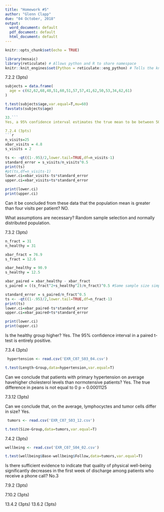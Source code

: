 ```yaml
---
title: "Homework #5"
author: "Glenn Clapp"
due: "04 October, 2018"
output:
  word_document: default
  pdf_document: default
  html_document: default
---
```


```r
knitr::opts_chunk$set(echo = TRUE)
```

```r
library(mosaic)
library(reticulate) # Allows python and R to share namespace
knitr::knit_engines$set(Python = reticulate::eng_python) # Tells the knit function about the python engine
```

7.2.2 (3pts)

```r
subjects = data.frame(
  age = c(62,62,68,48,51,60,51,57,57,41,62,50,53,34,62,61)
)

t.test(subjects$age,var.equal=T,mu=60)
favstats(subjects$age)

33.```
Yes, a 95% confidence interval estimates the true mean to be between 50.21 and 59.67. The entirety of that interval is less than 60.

7.2.4 (3pts)
```r
n_visits=25
xbar_visits = 4.8
s_visits = 2

ts <- -qt((1-.95)/2,lower.tail=TRUE,df=n_visits-1)
standard_error = s_visits/n_visits^0.5
print(ts)
#pt(ts,df=n_visits-1)
lower.ci=xbar_visits-ts*standard_error
upper.ci=xbar_visits+ts*standard_error

print(lower.ci)
print(upper.ci)
```

Can it be concluded from these data that the population mean is greater than four visits per patient? NO.

What assumptions are necessary? Random sample selection and normally distributed population.

7.3.2 (3pts)
```r
n_fract = 31
n_healthy = 31

xbar_fract = 76.9
s_fract = 12.6

xbar_healthy = 90.9
s_healthy = 12.5

xbar_paired = xbar_healthy - xbar_fract
s_paired = ((s_fract^2+s_healthy^2)/n_fract)^0.5 #Same sample size simplification

standard_error = s_paired/n_fract^0.5
ts <- -qt((1-.95)/2,lower.tail=TRUE,df=n_fract-1)
print(ts)
lower.ci=xbar_paired-ts*standard_error
upper.ci=xbar_paired+ts*standard_error

print(lower.ci)
print(upper.ci)

```

Is the healthy group higher? Yes. The 95% confidence interval in a paired t-test is entirely positive.

7.3.4 (3pts)
```r
 hypertension <- read.csv('EXR_C07_S03_04.csv')

t.test(Length~Group,data=hypertension,var.equal=T)
```

Can we conclude that patients with primary hypertension on average havehigher cholesterol levels than normotensive patients?
Yes. The true difference in peans is not equal to 0 p = 0.0001125



7.3.12 (3pts)


Can we conclude that, on the average, lymphocyctes and tumor cells differ in size? Yes.
```r
 tumors <- read.csv('EXR_C07_S03_12.csv')

t.test(Size~Group,data=tumors,var.equal=T)
```
7.4.2 (3pts)
```r
wellbeing <- read.csv('EXR_C07_S04_02.csv')

t.test(wellbeing$Base-wellbeing$Follow,data=tumors,var.equal=T)
```

Is there sufficient evidence to indicate that quality of physical well-being significantly decreases in the first week of discharge among patients who receive a phone call? No.3

7.9.2 (3pts)

7.10.2 (3pts)

13.4.2 (3pts)
13.6.2 (3pts)
